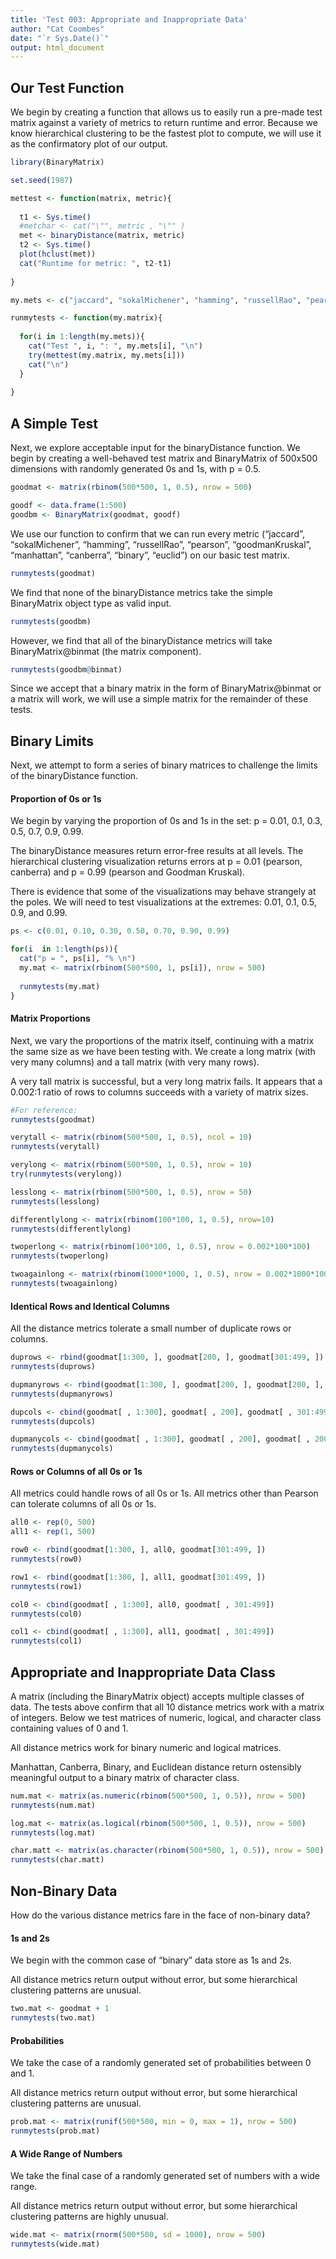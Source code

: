 ---
title: 'Test 003: Appropriate and Inappropriate Data'
author: "Cat Coombes"
date: "`r Sys.Date()`"
output: html_document
---

## Our Test Function
We begin by creating a function that allows us to easily run a pre-made test matrix against a variety of metrics to return runtime and error. Because we know hierarchical clustering to be the fastest plot to compute, we will use it as the confirmatory plot of our output.
```{r prep}
library(BinaryMatrix)

set.seed(1987)
```
```{r}
mettest <- function(matrix, metric){
  
  t1 <- Sys.time()
  #metchar <- cat("\"", metric , "\"" )
  met <- binaryDistance(matrix, metric)
  t2 <- Sys.time()
  plot(hclust(met))
  cat("Runtime for metric: ", t2-t1)
  
}

my.mets <- c("jaccard", "sokalMichener", "hamming", "russellRao", "pearson", "goodmanKruskal", "manhattan", "canberra", "binary", "euclid")

runmytests <- function(my.matrix){
    
  for(i in 1:length(my.mets)){
    cat("Test ", i, ": ", my.mets[i], "\n")
    try(mettest(my.matrix, my.mets[i]))
    cat("\n")
  }
  
}
```
  
## A Simple Test
Next, we explore acceptable input for the binaryDistance function. We begin by creating a well-behaved test matrix and BinaryMatrix of 500x500 dimensions with randomly generated 0s and 1s, with p = 0.5.
```{r}
goodmat <- matrix(rbinom(500*500, 1, 0.5), nrow = 500)

goodf <- data.frame(1:500)
goodbm <- BinaryMatrix(goodmat, goodf)
```

We use our function to confirm that we can run every metric (“jaccard”, “sokalMichener”, “hamming”, “russellRao”, “pearson”, “goodmanKruskal”, “manhattan”, “canberra”, “binary”, “euclid”) on our basic test matrix.
```{r}
runmytests(goodmat)
```

We find that none of the binaryDistance metrics take the simple BinaryMatrix object type as valid input.
```{r}
runmytests(goodbm)
```

However, we find that all of the binaryDistance metrics will take BinaryMatrix@binmat (the matrix component).
```{r}
runmytests(goodbm@binmat)
```

Since we accept that a binary matrix in the form of BinaryMatrix@binmat or a matrix will work, we will use a simple matrix for the remainder of these tests.

## Binary Limits
Next, we attempt to form a series of binary matrices to challenge the limits of the binaryDistance function.

#### Proportion of 0s or 1s
We begin by varying the proportion of 0s and 1s in the set: p = 0.01, 0.1, 0.3, 0.5, 0.7, 0.9, 0.99.

The binaryDistance measures return error-free results at all levels. The hierarchical clustering visualization returns errors at p = 0.01 (pearson, canberra) and p = 0.99 (pearson and Goodman Kruskal).

There is evidence that some of the visualizations may behave strangely at the poles. We will need to test visualizations at the extremes: 0.01, 0.1, 0.5, 0.9, and 0.99.
```{r}
ps <- c(0.01, 0.10, 0.30, 0.50, 0.70, 0.90, 0.99)

for(i  in 1:length(ps)){
  cat("p = ", ps[i], "% \n")
  my.mat <- matrix(rbinom(500*500, 1, ps[i]), nrow = 500)
  
  runmytests(my.mat)
}

```

#### Matrix Proportions
Next, we vary the proportions of the matrix itself, continuing with a matrix the same size as we have been testing with. We create a long matrix (with very many columns) and a tall matrix (with very many rows).

A very tall matrix is successful, but a very long matrix fails. It appears that a 0.002:1 ratio of rows to columns succeeds with a variety of matrix sizes.
```{r}
#For reference:
runmytests(goodmat)

verytall <- matrix(rbinom(500*500, 1, 0.5), ncol = 10)
runmytests(verytall)

verylong <- matrix(rbinom(500*500, 1, 0.5), nrow = 10)
try(runmytests(verylong))

lesslong <- matrix(rbinom(500*500, 1, 0.5), nrow = 50)
runmytests(lesslong)

differentlylong <- matrix(rbinom(100*100, 1, 0.5), nrow=10)
runmytests(differentlylong)

twoperlong <- matrix(rbinom(100*100, 1, 0.5), nrow = 0.002*100*100)
runmytests(twoperlong)

twoagainlong <- matrix(rbinom(1000*1000, 1, 0.5), nrow = 0.002*1000*1000)
runmytests(twoagainlong)
```

#### Identical Rows and Identical Columns
All the distance metrics tolerate a small number of duplicate rows or columns.
```{r}
duprows <- rbind(goodmat[1:300, ], goodmat[200, ], goodmat[301:499, ])
runmytests(duprows)

dupmanyrows <- rbind(goodmat[1:300, ], goodmat[200, ], goodmat[200, ], goodmat[200, ], goodmat[200, ], goodmat[200, ], goodmat[200, ], goodmat[200, ], goodmat[200, ], goodmat[200, ], goodmat[200, ], goodmat[200, ], goodmat[200, ], goodmat[200, ], goodmat[200, ], goodmat[301:499, ])
runmytests(dupmanyrows)

dupcols <- cbind(goodmat[ , 1:300], goodmat[ , 200], goodmat[ , 301:499])
runmytests(dupcols)

dupmanycols <- cbind(goodmat[ , 1:300], goodmat[ , 200], goodmat[ , 200], goodmat[ , 200], goodmat[ , 200], goodmat[ , 200], goodmat[ , 200], goodmat[ , 200], goodmat[ , 200], goodmat[ , 200], goodmat[ , 200], goodmat[ , 200], goodmat[ , 200], goodmat[ , 200], goodmat[ , 200], goodmat[ , 301:499])
runmytests(dupmanycols)
```

#### Rows or Columns of all 0s or 1s
All metrics could handle rows of all 0s or 1s. All metrics other than Pearson can tolerate columns of all 0s or 1s.
```{r}
all0 <- rep(0, 500)
all1 <- rep(1, 500)

row0 <- rbind(goodmat[1:300, ], all0, goodmat[301:499, ])
runmytests(row0)

row1 <- rbind(goodmat[1:300, ], all1, goodmat[301:499, ])
runmytests(row1)

col0 <- cbind(goodmat[ , 1:300], all0, goodmat[ , 301:499])
runmytests(col0)

col1 <- cbind(goodmat[ , 1:300], all1, goodmat[ , 301:499])
runmytests(col1)
```

## Appropriate and Inappropriate Data Class
A matrix (including the BinaryMatrix object) accepts multiple classes of data. The tests above confirm that all 10 distance metrics work with a matrix of integers. Below we test matrices of numeric, logical, and character class containing values of 0 and 1.

All distance metrics work for binary numeric and logical matrices.

Manhattan, Canberra, Binary, and Euclidean distance return ostensibly meaningful output to a binary matrix of character class.
```{r}
num.mat <- matrix(as.numeric(rbinom(500*500, 1, 0.5)), nrow = 500)
runmytests(num.mat)

log.mat <- matrix(as.logical(rbinom(500*500, 1, 0.5)), nrow = 500)
runmytests(log.mat)

char.matt <- matrix(as.character(rbinom(500*500, 1, 0.5)), nrow = 500)
runmytests(char.matt)
```

## Non-Binary Data
How do the various distance metrics fare in the face of non-binary data?

#### 1s and 2s
We begin with the common case of "binary" data store as 1s and 2s. 

All distance metrics return output without error, but some hierarchical clustering patterns are unusual.
```{r}
two.mat <- goodmat + 1
runmytests(two.mat)
```

#### Probabilities
We take the case of a randomly generated set of probabilities between 0 and 1.

All distance metrics return output without error, but some hierarchical clustering patterns are unusual.
```{r}
prob.mat <- matrix(runif(500*500, min = 0, max = 1), nrow = 500)
runmytests(prob.mat)
```

#### A Wide Range of Numbers
We take the final case of a randomly generated set of numbers with a wide range.

All distance metrics return output without error, but some hierarchical clustering patterns are highly unusual.
```{r}
wide.mat <- matrix(rnorm(500*500, sd = 1000), nrow = 500)
runmytests(wide.mat)
```